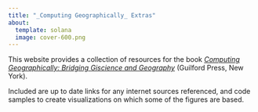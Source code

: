 ```yaml
---
title: "_Computing Geographically_ Extras"
about:
  template: solana
  image: cover-600.png
---
```


This website provides a collection of resources for the book [_Computing Geographically: Bridging Giscience and Geography_](https://www.guilford.com/books/Computing-Geographically/David-O'Sullivan/9781462553938) (Guilford Press, New York).

Included are up to date links for any internet sources referenced, and code samples to create visualizations on which some of the figures are based.